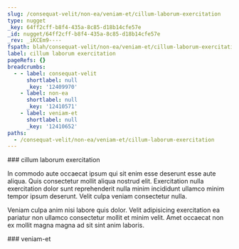 ```yaml
---
slug: /consequat-velit/non-ea/veniam-et/cillum-laborum-exercitation
type: nugget
_key: 64ff2cff-b8f4-435a-8c85-d18b14cfe57e
_id: nugget/64ff2cff-b8f4-435a-8c85-d18b14cfe57e
_rev: _iKCEm9----
fspath: blah/consequat-velit/non-ea/veniam-et/cillum-laborum-exercitation.md
label: cillum laborum exercitation
pageRefs: {}
breadcrumbs:
  - - label: consequat-velit
      shortlabel: null
      _key: '12409970'
    - label: non-ea
      shortlabel: null
      _key: '12410571'
    - label: veniam-et
      shortlabel: null
      _key: '12410652'
paths:
  - /consequat-velit/non-ea/veniam-et/cillum-laborum-exercitation
---
```


<NuggetArea>
<Nugget slug="/consequat-velit/non-ea/veniam-et/cillum-laborum-exercitation" type="nugget" _key="64ff2cff-b8f4-435a-8c85-d18b14cfe57e" _id="nugget/64ff2cff-b8f4-435a-8c85-d18b14cfe57e" _rev="_iKCEm9----" fspath="blah/consequat-velit/non-ea/veniam-et/cillum-laborum-exercitation.md" label="cillum laborum exercitation" paths="/consequat-velit/non-ea/veniam-et/cillum-laborum-exercitation">
<NuggetBody>
### cillum laborum exercitation

In commodo aute occaecat ipsum qui sit enim esse deserunt esse aute aliqua. Quis consectetur mollit aliqua nostrud elit. Exercitation nulla exercitation dolor sunt reprehenderit nulla minim incididunt ullamco minim tempor ipsum deserunt. Velit culpa veniam consectetur nulla.

Veniam culpa anim nisi labore quis dolor. Velit adipisicing exercitation ea pariatur non ullamco consectetur mollit et minim velit. Amet occaecat non ex mollit magna magna ad sit sint anim laboris.

</NuggetBody>
<Breadcrumbs>
<Crumbs>
<Crumb _key="12409970" label="consequat-velit" /><Crumb _key="12410571" label="non-ea" /><Crumb _key="12410652" label="veniam-et" />
</Crumbs>
</Breadcrumbs>
</Nugget>

<NuggetsInbound>
</NuggetsInbound>
<NuggetsOutbound>
</NuggetsOutbound>
</NuggetArea>
<PassagesInbound>
<Passage direction="inbound" type="passage" _key="12410652" _id="passage/12410652" _rev="_iKCEm86--A" label="veniam-et" passage="veniam-et" fspath="blah/consequat-velit/non-ea/veniam-et" paths="/consequat-velit/non-ea/veniam-et" slug="/consequat-velit/non-ea/veniam-et">
<NuggetBody>
### veniam-et

</NuggetBody>
<Breadcrumbs>
<Crumbs>
<Crumb _key="12409970" label="consequat-velit" /><Crumb _key="12410571" label="non-ea" />
</Crumbs>
</Breadcrumbs>
</Passage>

</PassagesInbound>
<PassagesOutbound>
</PassagesOutbound>